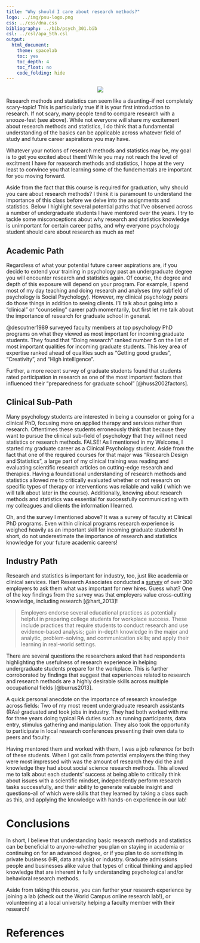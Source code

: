 ```yaml
---
title: "Why should I care about research methods?"
logo: ../img/psu-logo.png
css: ../css/dna.css
bibliography: ../bib/psych_301.bib
csl: ../csl/apa_5th.csl
output: 
  html_document:
    theme: spacelab
    toc: yes
    toc_depth: 4
    toc_float: no
    code_folding: hide
---
```


<center>

![](../imgs/bad_methods.png)

</center>

Research methods and statistics can seem like a daunting--if not completely scary--topic!
This is particularly true if it is your first introduction to research. If not scary,
many people tend to compare research with a snooze-fest (see above). While not everyone will
share my excitement about research methods and statistics, I do think that a fundamental 
understanding of the basics can be applicable across whatever field of study and future
career aspirations you may have.

Whatever your notions of research methods and statistics may be, my goal is to get you
excited about them! While you may not reach the level of excitment I have for reasearch
methods and statistics, I hope at the very least to convince you that learning some of
the fundementals are important for you moving forward.

Aside from the fact that this course is required for graduation, why should you care about
research methods? I think it is paramount to understand the importance of this class before we delve into
the assignments and statistics. Below I highlight several potential paths that I've observed
across a number of undergraduate students I have mentored over the years. I try to tackle some
misconceptions about why research and statistics knowledge is unimportant for certain career paths,
and why everyone psychology student should care about research as much as me!

## Academic Path
Regardless of what your potential future career aspirations are, if you decide to extend your training in
psychology past an undergraduate degree you will encounter research and statistics again. Of course, the degree and
depth of this exposure will depend on your program. For example, I spend most of my day teaching and doing
research and analyses (my subfield of psychology is Social Psychology). However, my clinical psychology
peers do those things in addition to seeing clients. I'll talk about going into a "clinical" or "counseling"
career path momentarily, but first let me talk about the importance of research for graduate school in
general.

@descutner1989 surveyed faculty members at top psychology PhD programs on what they viewed as most 
important for incoming graduate students. They found that "Doing research" ranked number 5 on the list of
most important qualities for incoming graduate students. This key area of expertise ranked ahead of qualities
such as "Getting good grades", "Creativity", and "High intelligence".

Further, a more recent survey of graduate students found that students rated participation in research as one of the
most important factors that influenced their "preparedness for graduate school" [@huss2002factors].

## Clinical Sub-Path
Many psychology students are interested in being a counselor or going for a clinical PhD, focusing more on
applied therapy and services rather than research. Oftentimes these students erroneously think that because
they want to pursue the clinical sub-field of psychology that they will not need statistics or research methods.
FALSE! As I mentioned in my Welcome, I started my graduate career as a Clinical Psychology student. Aside from
the fact that one of the required courses for that major was "Research Design and Statistics", a large part of
my clinical training was reading and evaluating scientific research articles on cutting-edge research and
therapies. Having a foundational understanding of research methods and statistics allowed me to critically
evaluated whether or not research on specific types of therapy or interventions was reliable and valid (
which we will talk about later in the course). Additionally, knowing about research methods and statistics
was essential for successfully communicating with my colleagues and clients the information I learned.

Oh, and the survey I mentioned above? It was a survey of faculty at Clinical PhD programs. Even within clinical
programs research experience is weighed heavily as an important skill for incoming graduate students! In short,
do not underestimate the importance of research and statistics knowledge for your future academic careers!

## Industry Path
Research and statistics is important for industry, too, just like academia or clinical services.
Hart Research Associates conducted a
[survey](https://www.aacu.org/publications-research/periodicals/it-takes-more-major-employer-priorities-college-learning-and) 
of over 300 employers to ask them what was important for new hires. Guess what? One of the key findings from
the survey was that employers value cross-cutting knowledge, including research [@hart_2013]!

> Employers endorse several educational practices as potentially helpful in preparing college students for workplace success.
> These include practices that require students to conduct research and use evidence-based analysis; gain in-depth knowledge
> in the major and analytic, problem-solving, and communication skills; and apply their learning in real-world settings.

There are several questions the researchers asked that had respondents highlighting the usefulness of research experience
in helping undergraduate students prepare for the workplace. This is further corroborated by findings that suggest that
experiences related to research and research methods are a highly desirable skills across multiple occupational
fields [@burrus2013].

A quick personal anecdote on the importance of research knowledge across fields: Two of my most recent undergraduate
research assistants (RAs) graduated and took jobs in industry. They had both worked with me for three years doing typical
RA duties such as running participants, data entry, stimulus gathering and manipulation. They also took the opportunity
to participate in local research conferences presenting their own data to peers and faculty.

Having mentored them and worked with them, I was a job reference for both of these students. When I got calls from potential
employers the thing they were most impressed with was the amount of research they did the and knowledge they had about social
science research methods. This allowed me to talk about each students' success at being able to critically think about issues
with a scientific mindset, independently perform research tasks successfully, and their ability to generate valuable insight
and questions--all of which were skills that they learned by taking a class such as this, and applying the knowledge with 
hands-on experience in our lab!

# Conclusions
In short, I believe that understanding basic research methods and statistics can be beneficial to anyone--whether
you plan on staying in academia or continuing on for an advanced degree, or if you plan to do something in private
business (HR, data analysis) or industry. Graduate admissions people and businesses alike value that types of
critical thinking and applied knowledge that are inherent in fully understanding psychological and/or behavioral
research methods.

Aside from taking this course, you can further your research experience by joining a lab (check out the World Campus
online research lab!), or volunteering at a local university helping a faculty member with their research!

# References